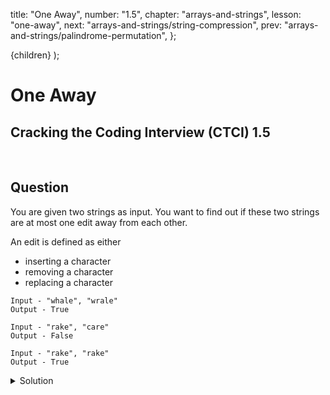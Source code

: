 
  title: "One Away",
  number: "1.5",
  chapter: "arrays-and-strings",
  lesson: "one-away",
  next: "arrays-and-strings/string-compression",
  prev: "arrays-and-strings/palindrome-permutation",
};

  <CTCIPostContainer meta={meta}>{children}</CTCIPostContainer>
);

# One Away

## Cracking the Coding Interview (CTCI) 1.5

<br />

## Question

You are given two strings as input. You want to find out if these two strings are at most one edit away from each other.

An edit is defined as either

- inserting a character
- removing a character
- replacing a character

```
Input - "whale", "wrale"
Output - True

Input - "rake", "care"
Output - False

Input - "rake", "rake"
Output - True
```

<details>
  <summary>Solution</summary>


We can first check the lengths of the two strings. If the lengths differ by more than 1, we can immediately return False since we can insert 1 character at most.

Then, we iterate through both strings and compare them character by character.

- if the characters are the same, continue on to the next character for both strings
- elif the characters are different and we haven't made an edit yet
  - if the lengths are the same
    - try replacing the char at string A with the char at string B
  - elif the lengths are different
    - try deleting one char from the longer string
  - make a note that we've made an edit
- elif the characters are different and we have made an edit
  - return False

```python
def oneAway(s1, s2):
    if abs(len(s1) - len(s2)) > 1:
        return False
    # p1 is pointer for s1
    # p2 is pointer for s2
    p1, p2 = 0, 0
    madeEdit = False
    while p1 < len(s1) and p2 < len(s2):
        if s1[p1] == s2[p2]:
            p1 += 1
            p2 += 1
        elif not madeEdit:
            madeEdit = True
            if len(s1) == len(s2):
                p1 += 1
                p2 += 1
                # this represents a replacement.
                # we "pretend" there's a replacement
                # and now we can view s1[p1] as equal
                # to s2[p2] and increment p1, p2
            elif len(s1) < len(s2):
                p2 += 1
                # we "delete" the char at p2
                # and increment p2 while not
                # incrementing p1
            elif len(s1) > len(s2):
                p1 += 1
                # same as above, except for p1 now
        else:
            return False
    return True
```

The time complexity is $$O(n)$$ where $$n$$ is the length of s1. That's because our loop is incrementing `p1` and `p2` (unless we have to make an edit, which can only happen at most once) and the lengths of `s1` and `s2` must be at most 1 apart, making them the same under Big O.

The space complexity is $$O(1)$$

</details>

